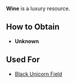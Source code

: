 {{Infobox resource
| name = Wine
| image = 
| description = A luxury resource.
}}

'''Wine''' is a luxury resource.

== How to Obtain ==
* '''Unknown'''

== Used For ==
* [[Black Unicorn Field]]